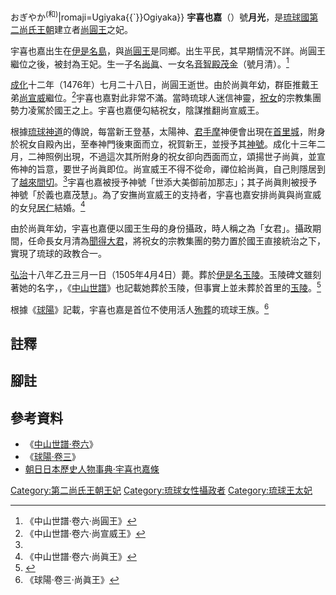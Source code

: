 {{東亞女性歷史人物
|名稱 =宇喜也嘉
|身份 =[[第二尚氏王朝|第二尚氏王朝]][[王妃|王妃]]
|國家 =[[琉球國|琉球國]]
|屆數 =
|最高職務 =王妃
|前任 = 
|繼任 = 
|圖片名稱 =
|圖片大小 =
|圖片說明 =
|姓=
|名=
|姓名=
|封號 =
|神號 =世添大美御前加那志
|位號=王妃
|童名 =宇喜也嘉
|號=月光
|出生日期=1445年<br />（[[正统_(年号)|正統]]十年）
|出生地點=[[琉球國|琉球國]][[伊是名島|伊是名島]]
|婚年=
|逝世日期=1505年4月4日<br />（[[弘治|弘治]]十八年三月初一）
|逝世地點=琉球國
|諡號=
|墓葬=
|祠廟=
|父親=
|嫡母=
|母親=
|夫=[[尚圓王|尚圓王]]
|婚姻名份=王妃
|夫之父=[[尚稷|尚稷]]
|夫之母=瑞雲
|兄弟=
|姊妹=
|子=[[尚眞王|尚眞王]]
|女=[[聞得大君|聞得大君]][[尚氏月清|月清]]（音智殿茂金）
|其他親屬 =
|經歷 = 
|著作 =
|注釋=
}}
{{Lewchewan|kanji=宇喜也嘉|kana=ウギヤカ<sup>(琉)</sup>{{`}}おぎやか<sup>(和)</sup>{{noteTag|玉陵碑文作「おぎやか」，琉球語實際發音為「ウギヤカ」。}}|romaji=Ugiyaka{{`}}Ogiyaka}}
'''宇喜也嘉'''（{{bd|1445年||1505年|4月4日|catIdx=Y宇}}）號'''月光'''，是[[琉球國|琉球國]][[第二尚氏王朝|第二尚氏王朝]]建立者[[尚圓王|尚圓王]]之妃。

宇喜也嘉出生在[[伊是名島|伊是名島]]，與[[尚圓王|尚圓王]]是同鄉。出生平民，其早期情況不詳。尚圓王繼位之後，被封為王妃。生一子名[[尚眞|尚眞]]、一女名[[尚氏月清|音智殿茂金]]（號月清）。<ref>《中山世譜·卷六·尚圓王》</ref>

[[成化|成化]]十二年（1476年）七月二十八日，尚圓王逝世。由於尚眞年幼，群臣推戴王弟[[尚宣威|尚宣威]]繼位。<ref name="seiwi">《中山世譜·卷六·尚宣威王》</ref>宇喜也嘉對此非常不滿。當時琉球人迷信神靈，[[祝女|祝女]]的宗教集團勢力凌駕於國王之上。宇喜也嘉便勾結祝女，陰謀推翻尚宣威王。

根據[[琉球神道|琉球神道]]的傳說，每當新王登基，太陽神、[[君手摩|君手摩]]神便會出現在[[首里城|首里城]]，附身於祝女自殿內出，至奉神門後東面而立，祝賀新王，並授予其[[神號|神號]]。成化十三年二月，二神照例出現，不過這次其所附身的祝女卻向西面而立，頌揚世子尚眞，並宣佈神的旨意，要世子尚眞即位。尚宣威王不得不從命，禪位給尚眞，自己則隱居到了[[沖繩市|越來間切]]。<ref name="seiwi"/>宇喜也嘉被授予神號「世添大美御前加那志」；其子尚眞則被授予神號「於義也嘉茂慧」。為了安撫尚宣威王的支持者，宇喜也嘉安排尚眞與尚宣威的女兒[[尚居仁|居仁]]結婚。<ref>《中山世譜·卷六·尚眞王》</ref>

由於尚眞年幼，宇喜也嘉便以國王生母的身份攝政，時人稱之為「女君」。攝政期間，任命長女月清為[[聞得大君|聞得大君]]，將祝女的宗教集團的勢力置於國王直接統治之下，實現了琉球的政教合一。

[[弘治|弘治]]十八年乙丑三月一日（1505年4月4日）薨。葬於[[伊是名玉陵|伊是名玉陵]]。{{noteTag|伊是名玉陵有一個石棺上刻｢世添御殿之大按司宇喜也嘉（{{lang|ryu|よそいうどぅんのおおあんじおぎやか}}）｣之字。}}玉陵碑文雖刻著她的名字，{{noteTag|玉陵碑文：「{{lang|ryu|御一人よそひおとんの大あんし、おきやか}}」（御一人、世添御殿之大按司、宇喜也嘉）}}，《[[中山世譜|中山世譜]]》也記載她葬於玉陵，但事實上並未葬於首里的[[玉陵|玉陵]]。<ref>{{Cite web |url=http://gusuku.que.jp/episode/episode_08.html |script-title=ja:オギヤカの陰謀 |accessdate=2013-08-18 |archive-date=2012-05-07 |archive-url=https://web.archive.org/web/20120507034551/http://gusuku.que.jp/episode/episode_08.html |dead-url=no }}</ref>

根據《[[球陽|球陽]]》記載，宇喜也嘉是首位不使用活人[[殉葬|殉葬]]的琉球王族。<ref>《球陽·卷三·尚眞王》</ref>
==註釋==
{{ReflistH}}
{{NoteFoot}}
{{ReflistF}}
==腳註==
{{reflist}}
==參考資料==
*《[[:s:中山世譜/卷06|中山世譜·卷六]]》
*《[[:s:球陽記事/卷之三|球陽·卷三]]》
*[http://kotobank.jp/word/%E5%AE%87%E5%96%9C%E4%B9%9F%E5%98%89 朝日日本歷史人物事典·宇喜也嘉條]{{Wayback|url=http://kotobank.jp/word/%E5%AE%87%E5%96%9C%E4%B9%9F%E5%98%89 |date=20130510000214 }}

{{第二尚氏王朝王妃}}
[[Category:第二尚氏王朝王妃|Category:第二尚氏王朝王妃]]
[[Category:琉球女性攝政者|Category:琉球女性攝政者]]
[[Category:琉球王太妃|Category:琉球王太妃]]